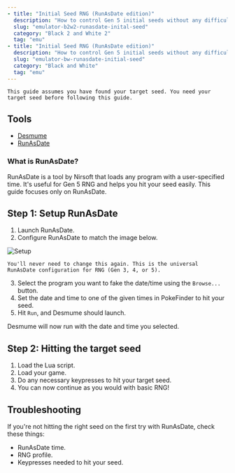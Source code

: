 ```yaml
---
- title: "Initial Seed RNG (RunAsDate edition)"
  description: "How to control Gen 5 initial seeds without any difficulty"
  slug: "emulator-b2w2-runasdate-inital-seed"
  category: "Black 2 and White 2"
  tag: "emu"
- title: "Initial Seed RNG (RunAsDate edition)"
  description: "How to control Gen 5 initial seeds without any difficulty"
  slug: "emulator-bw-runasdate-initial-seed"
  category: "Black and White"
  tag: "emu"
---
```


```
This guide assumes you have found your target seed. You need your target seed before following this guide.
```

## Tools

- [Desmume](https://www.pokemonrng.com/desmume-setup)
- [RunAsDate](https://www.nirsoft.net/utils/run_as_date.html)

### What is RunAsDate?

RunAsDate is a tool by Nirsoft that loads any program with a user-specified time. It's useful for Gen 5 RNG and helps you hit your seed easily. This guide focuses only on RunAsDate.

## Step 1: Setup RunAsDate

1. Launch RunAsDate.
2. Configure RunAsDate to match the image below.

![Setup](/images/Black-and-White/Initial-Seed/Setup.png)

```
You'll never need to change this again. This is the universal RunAsDate configuration for RNG (Gen 3, 4, or 5).
```

3. Select the program you want to fake the date/time using the `Browse...` button.
4. Set the date and time to one of the given times in PokeFinder to hit your seed.
5. Hit `Run`, and Desmume should launch.

Desmume will now run with the date and time you selected.

## Step 2: Hitting the target seed

1. Load the Lua script.
2. Load your game.
3. Do any necessary keypresses to hit your target seed.
4. You can now continue as you would with basic RNG!

## Troubleshooting

If you're not hitting the right seed on the first try with RunAsDate, check these things:

- RunAsDate time.
- RNG profile.
- Keypresses needed to hit your seed.
